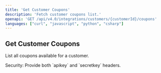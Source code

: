 ```yaml
---
title: 'Get Customer Coupons'
description: 'Fetch customer coupons list.'
openapi: 'GET /api/v4.0/integrations/customers/{customerId}/coupons'
languages: ["curl", "javascript", "python", "csharp"]
---
```

## Get Customer Coupons

List all coupons available for a customer.

<Info>
Security: Provide both `apikey` and `secretkey` headers.
</Info>


